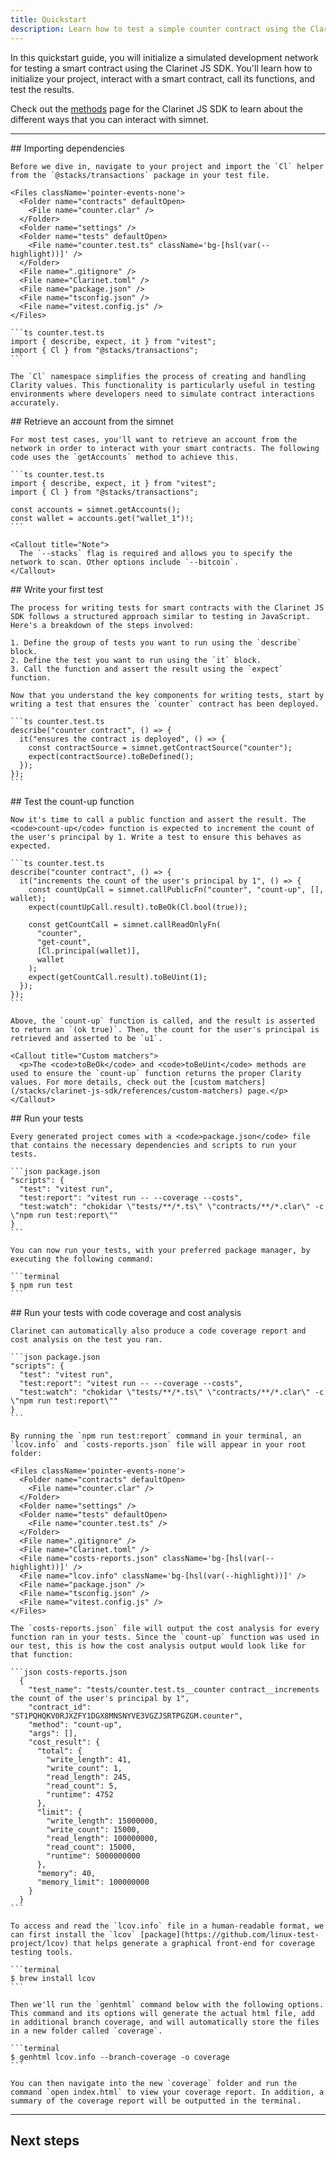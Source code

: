 ```yaml
---
title: Quickstart
description: Learn how to test a simple counter contract using the Clarinet JS SDK.
---
```



In this quickstart guide, you will initialize a simulated development network for testing a smart contract using the Clarinet JS SDK. You'll learn how to initialize your project, interact with a smart contract, call its functions, and test the results.

Check out the [methods](/stacks/clarinet-js-sdk/references/methods) page for the Clarinet JS SDK to learn about the different ways that you can interact with simnet.

---

<Steps>
  <Step>
    ## Importing dependencies
  
    Before we dive in, navigate to your project and import the `Cl` helper from the `@stacks/transactions` package in your test file.

    <Files className='pointer-events-none'>
      <Folder name="contracts" defaultOpen>
        <File name="counter.clar" />
      </Folder>
      <Folder name="settings" />
      <Folder name="tests" defaultOpen>
        <File name="counter.test.ts" className='bg-[hsl(var(--highlight))]' />
      </Folder>
      <File name=".gitignore" />
      <File name="Clarinet.toml" />
      <File name="package.json" />
      <File name="tsconfig.json" />
      <File name="vitest.config.js" />
    </Files>

    ```ts counter.test.ts
    import { describe, expect, it } from "vitest";
    import { Cl } from "@stacks/transactions";
    ```

    The `Cl` namespace simplifies the process of creating and handling Clarity values. This functionality is particularly useful in testing environments where developers need to simulate contract interactions accurately.
   
  </Step>
  <Step>
    ## Retrieve an account from the simnet
  
    For most test cases, you'll want to retrieve an account from the network in order to interact with your smart contracts. The following code uses the `getAccounts` method to achieve this.

    ```ts counter.test.ts
    import { describe, expect, it } from "vitest";
    import { Cl } from "@stacks/transactions";

    const accounts = simnet.getAccounts();
    const wallet = accounts.get("wallet_1")!;
    ```

    <Callout title="Note">
      The `--stacks` flag is required and allows you to specify the network to scan. Other options include `--bitcoin`.
    </Callout>
  </Step>
  <Step>
    ## Write your first test
  
    The process for writing tests for smart contracts with the Clarinet JS SDK follows a structured approach similar to testing in JavaScript. Here's a breakdown of the steps involved:

    1. Define the group of tests you want to run using the `describe` block.
    2. Define the test you want to run using the `it` block.
    3. Call the function and assert the result using the `expect` function.

    Now that you understand the key components for writing tests, start by writing a test that ensures the `counter` contract has been deployed.

    ```ts counter.test.ts
    describe("counter contract", () => {
      it("ensures the contract is deployed", () => {
        const contractSource = simnet.getContractSource("counter");
        expect(contractSource).toBeDefined();
      });
    });
    ```
  </Step>
  <Step>
    ## Test the count-up function
  
    Now it's time to call a public function and assert the result. The <code>count-up</code> function is expected to increment the count of the user's principal by 1. Write a test to ensure this behaves as expected.

    ```ts counter.test.ts
    describe("counter contract", () => {
      it("increments the count of the user's principal by 1", () => {
        const countUpCall = simnet.callPublicFn("counter", "count-up", [], wallet);
        expect(countUpCall.result).toBeOk(Cl.bool(true));
        
        const getCountCall = simnet.callReadOnlyFn(
          "counter",
          "get-count",
          [Cl.principal(wallet)],
          wallet
        );
        expect(getCountCall.result).toBeUint(1);
      });
    });
    ```

    Above, the `count-up` function is called, and the result is asserted to return an `(ok true)`. Then, the count for the user's principal is retrieved and asserted to be `u1`.

    <Callout title="Custom matchers">
      <p>The <code>toBeOk</code> and <code>toBeUint</code> methods are used to ensure the `count-up` function returns the proper Clarity values. For more details, check out the [custom matchers](/stacks/clarinet-js-sdk/references/custom-matchers) page.</p>
    </Callout>
  </Step>
  <Step>
    ## Run your tests

    Every generated project comes with a <code>package.json</code> file that contains the necessary dependencies and scripts to run your tests.
  
    ```json package.json
    "scripts": {
      "test": "vitest run",
      "test:report": "vitest run -- --coverage --costs",
      "test:watch": "chokidar \"tests/**/*.ts\" \"contracts/**/*.clar\" -c \"npm run test:report\""
    }
    ```

    You can now run your tests, with your preferred package manager, by executing the following command:
  
    ```terminal
    $ npm run test
    ```
  </Step>
  <Step>
    ## Run your tests with code coverage and cost analysis

    Clarinet can automatically also produce a code coverage report and cost analysis on the test you ran.

    ```json package.json
    "scripts": {
      "test": "vitest run",
      "test:report": "vitest run -- --coverage --costs",
      "test:watch": "chokidar \"tests/**/*.ts\" \"contracts/**/*.clar\" -c \"npm run test:report\""
    }
    ```

    By running the `npm run test:report` command in your terminal, an `lcov.info` and `costs-reports.json` file will appear in your root folder:

    <Files className='pointer-events-none'>
      <Folder name="contracts" defaultOpen>
        <File name="counter.clar" />
      </Folder>
      <Folder name="settings" />
      <Folder name="tests" defaultOpen>
        <File name="counter.test.ts" />
      </Folder>
      <File name=".gitignore" />
      <File name="Clarinet.toml" />
      <File name="costs-reports.json" className='bg-[hsl(var(--highlight))]' />
      <File name="lcov.info" className='bg-[hsl(var(--highlight))]' />
      <File name="package.json" />
      <File name="tsconfig.json" />
      <File name="vitest.config.js" />
    </Files>

    The `costs-reports.json` file will output the cost analysis for every function ran in your tests. Since the `count-up` function was used in our test, this is how the cost analysis output would look like for that function:

    ```json costs-reports.json
      {
        "test_name": "tests/counter.test.ts__counter contract__increments the count of the user's principal by 1",
        "contract_id": "ST1PQHQKV0RJXZFY1DGX8MNSNYVE3VGZJSRTPGZGM.counter",
        "method": "count-up",
        "args": [],
        "cost_result": {
          "total": {
            "write_length": 41,
            "write_count": 1,
            "read_length": 245,
            "read_count": 5,
            "runtime": 4752
          },
          "limit": {
            "write_length": 15000000,
            "write_count": 15000,
            "read_length": 100000000,
            "read_count": 15000,
            "runtime": 5000000000
          },
          "memory": 40,
          "memory_limit": 100000000
        }
      }
    ```

    To access and read the `lcov.info` file in a human-readable format, we can first install the `lcov` [package](https://github.com/linux-test-project/lcov) that helps generate a graphical front-end for coverage testing tools.

    ```terminal
    $ brew install lcov
    ```

    Then we'll run the `genhtml` command below with the following options. This command and its options will generate the actual html file, add in additional branch coverage, and will automatically store the files in a new folder called `coverage`.

    ```terminal
    $ genhtml lcov.info --branch-coverage -o coverage
    ```

    You can then navigate into the new `coverage` folder and run the command `open index.html` to view your coverage report. In addition, a summary of the coverage report will be outputted in the terminal.
  </Step>
</Steps>

---

## Next steps

<Cards>
  <Card
    href="/stacks/clarinet-js-sdk/references/simnet"
    title="API Reference"
    description="Dive deeper into the properties and methods available in the Clarinet JS SDK."
  />
  <Card
    href="/stacks/clarinet-js-sdk/references/custom-matchers"
    title="Custom matchers"
    description="Learn about the custom matchers that are available in the Clarinet JS SDK."
  />
</Cards>
